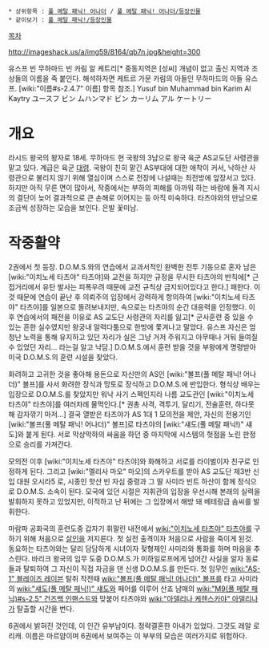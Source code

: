  * 상위항목 : [[풀 메탈 패닉! 어나더]] / [[풀 메탈 패닉! 어나더/등장인물]]
 * 같이보기 : [[풀 메탈 패닉!/등장인물]]

[[목차]]

http://imageshack.us/a/img59/8164/qb7n.jpg&height=300

유스프 빈 무하마드 빈 카림 알 케트리[* 중동지역은 [성씨] 개념이 없고 출신 지역과 조상들의 이름을 죽 붙인다. 해석하자면 케트르 가문 카림의 아들인 무하마드의 아들 유스프. [wiki:"이름#s-2.4.7" 이름] 항목 참조.]
Yusuf bin Muhammad bin Karim Al Kaytry
ユースフ ビン ムハンマド ビン カーリム アル ケートリー
= 개요 =
라시드 왕국의 왕자로 18세. 무하마드 현 국왕의 3남으로 왕국 육군 AS교도단 사령관을 맡고 있다. 계급은 육군 [[대령]]. 국왕이 친히 맡긴 AS부대에 대한 애착이 커서, 낙하산 사령관으로 불리지 않기 위해 열심이며 스스로 전장에 나설때는 최전방에 앞장서고 있다. 하지만 아직 무른 면이 많아서, 작중에서는 부하의 피해를 아까워 하는 바람에 돌격 지시의 결단이 늦어 결과적으로 큰 손해로 이어지는 등 아직 미숙하다. 타츠야와의 만남으로 조금씩 성장하는 모습을 보인다. 은발 꽃미남.
= 작중활약 =
2권에서 첫 등장. D.O.M.S.와의 연습에서 교과서적인 완벽한 전투 기동으로 혼자 남은 [wiki:"이치노세 타츠야" 타츠야]와 교전을 하지만 규정을 무시한 타츠야의 반칙에[* 근접거리에서 유탄 발사는 피폭우려 때문에 교전 규칙상 금지되어있다고 한다.] 패한다. 이것 때문에 연습이 끝난 후 의뢰주의 입장에서 강력하게 항의하여 [wiki:"이치노세 타츠야" 타츠야]를 일본으로 돌려보내지만, 속으로는 타츠야의 순간 대응력을 인정했다. 이후 연습에서의 패전을 이유로 AS 교도단 사령관의 자리를 잃고[* 군사훈련 중 있을 수 있는 흔한 실수였지만 왕궁내 알력다툼으로 한방에 쫓겨나고 말았다. 유스프 자신은 엄청난 노력을 통해 유지하고 있던 자리가 실은 그냥 거저 주워지고 아무때나 거둬 들여질 수 있었던 자리... 라는걸 알고 낙담.] D.O.M.S.에서 훈련 받을 것을 부왕에게 명령받아 미국 D.O.M.S.의 훈련 시설을 찾았다. 

화려하고 고귀한 것을 좋아해 용돈으로 자신만의 AS인 [wiki:"볼프(풀 메탈 패닉! 어나더)" 볼프]를 사서 화려한 장식과 망토로 장식하고 D.O.M.S.에 반입한다. 형식상 배우는 입장으로 D.O.M.S.를 찾았지만 워낙 사기 스펙인지라 나름 교도관인 [wiki:"이치노세 타츠야" 타츠야]를 여러차례 물먹인다.[* 권총 사격, 격투기, 달리기, 전술훈련, 하다못해 감자깎기 마저...] 결국 열받은 타츠야가 AS 1대 1 모의전을 제안, 자신의 전용기인 [wiki:"볼프(풀 메탈 패닉! 어나더)" 볼프]로 타츠야의 [wiki:"섀도(풀 메탈 패닉!)" 섀도]와 붙게 된다. 서로 막상막하의 싸움을 하던 중 마지막에 시스템의 헛점을 노린 판정으로 승리를 가져간다.

모의전 이후 [wiki:"이치노세 타츠야" 타츠야]와 화해하고 서로를 라이벌이자 친구로 인정하게 된다. 그리고 [wiki:"멜리사 마오" 마오]의 스카우트를 받아 AS 교도단 제3반 신입 대원 오시라5 로, 시종인 핫산 빈 자심 중령과 그 딸 사미라 빈트 하산이 함께 정식으로 D.O.M.S. 소속이 된다. 모국에 있던 시절은 지휘관의 입장을 우선시해 본래의 실력을 발휘하지 못하고 있었지만, 이적하고 난 뒤에는 그 입장에서 해방 돼 베테랑급 솜씨를 발휘한다.

마람파 공화국의 훈련도중 갑자기 휘말린 내전에서 [[wiki:"이치노세 타츠야" 타츠야]]를 구하기 위해 처음으로 [[살인]]을 저지른다. 첫 실전 출격이자 처음으로 사람을 죽이게 된것. 동요하는 타츠야와는 달리 담담하게 시녀이자 젖형제인 사미라와 통화를 하며 마음을 추스린다. 바리크 왕국의 임무 도중 D.O.M.S.가 미하일로프에게 넘어간 사실을 알자 동료들과 탈퇴하여 그 자신이 직접 자금을 댄 신생 D.O.M.S.를 만든다. 첫 임무인 [[wiki:"AS-1" 블레이즈 레이븐]] 탈취 작전때 [[wiki:"볼프(풀 메탈 패닉! 어나더)" 볼프]]를 타고 사미라의 [[wiki:"섀도(풀 메탈 패닉!)" 섀도]]와 페어를 이루어 산죠 남매의 [[wiki:"M9(풀 메탈 패닉)#s-2.5" 건즈백 인핸스드]]와 맞붙어 타츠야와 [[wiki:"아델리나 케렌스카야" 아델리나]]가 탈출할 시간을 번다.

6권에서 밝혀진 것인데, 이 인간 유부남이다. 정략결혼한 아내가 있었다. 그것도 레알 로리캐. 이름은 마르얌이며 6권에서 보여주는 이 부부의 모습은 여러가지로 위험하다.
